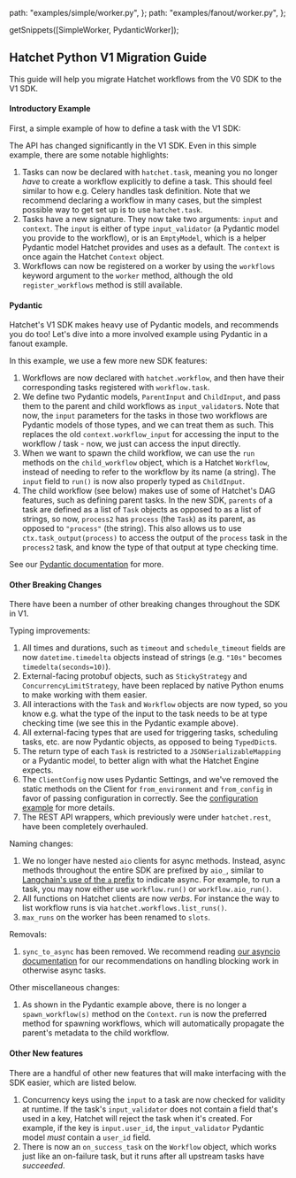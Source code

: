 
  path: "examples/simple/worker.py",
};
  path: "examples/fanout/worker.py",
};

  getSnippets([SimpleWorker, PydanticWorker]);

## Hatchet Python V1 Migration Guide

This guide will help you migrate Hatchet workflows from the V0 SDK to the V1 SDK.

#### Introductory Example

First, a simple example of how to define a task with the V1 SDK:

<GithubSnippet src={SimpleWorker} target="Simple" />

The API has changed significantly in the V1 SDK. Even in this simple example, there are some notable highlights:

1. Tasks can now be declared with `hatchet.task`, meaning you no longer _have_ to create a workflow explicitly to define a task. This should feel similar to how e.g. Celery handles task definition. Note that we recommend declaring a workflow in many cases, but the simplest possible way to get set up is to use `hatchet.task`.
2. Tasks have a new signature. They now take two arguments: `input` and `context`. The `input` is either of type `input_validator` (a Pydantic model you provide to the workflow), or is an `EmptyModel`, which is a helper Pydantic model Hatchet provides and uses as a default. The `context` is once again the Hatchet `Context` object.
3. Workflows can now be registered on a worker by using the `workflows` keyword argument to the `worker` method, although the old `register_workflows` method is still available.

#### Pydantic

Hatchet's V1 SDK makes heavy use of Pydantic models, and recommends you do too! Let's dive into a more involved example using Pydantic in a fanout example.

<GithubSnippet src={PydanticWorker} target="FanoutParent" />

In this example, we use a few more new SDK features:

1. Workflows are now declared with `hatchet.workflow`, and then have their corresponding tasks registered with `workflow.task`.
2. We define two Pydantic models, `ParentInput` and `ChildInput`, and pass them to the parent and child workflows as `input_validator`s. Note that now, the `input` parameters for the tasks in those two workflows are Pydantic models of those types, and we can treat them as such. This replaces the old `context.workflow_input` for accessing the input to the workflow / task - now, we just can access the input directly.
3. When we want to spawn the child workflow, we can use the `run` methods on the `child_workflow` object, which is a Hatchet `Workflow`, instead of needing to refer to the workflow by its name (a string). The `input` field to `run()` is now also properly typed as `ChildInput`.
4. The child workflow (see below) makes use of some of Hatchet's DAG features, such as defining parent tasks. In the new SDK, `parents` of a task are defined as a list of `Task` objects as opposed to as a list of strings, so now, `process2` has `process` (the `Task`) as its parent, as opposed to `"process"` (the string). This also allows us to use `ctx.task_output(process)` to access the output of the `process` task in the `process2` task, and know the type of that output at type checking time.

<GithubSnippet src={PydanticWorker} target="FanoutChild" />

See our [Pydantic documentation](./pydantic.mdx) for more.

#### Other Breaking Changes

There have been a number of other breaking changes throughout the SDK in V1.

Typing improvements:

1. All times and durations, such as `timeout` and `schedule_timeout` fields are now `datetime.timedelta` objects instead of strings (e.g. `"10s"` becomes `timedelta(seconds=10)`).
2. External-facing protobuf objects, such as `StickyStrategy` and `ConcurrencyLimitStrategy`, have been replaced by native Python enums to make working with them easier.
3. All interactions with the `Task` and `Workflow` objects are now typed, so you know e.g. what the type of the input to the task needs to be at type checking time (we see this in the Pydantic example above).
4. All external-facing types that are used for triggering tasks, scheduling tasks, etc. are now Pydantic objects, as opposed to being `TypedDict`s.
5. The return type of each `Task` is restricted to a `JSONSerializableMapping` or a Pydantic model, to better align with what the Hatchet Engine expects.
6. The `ClientConfig` now uses Pydantic Settings, and we've removed the static methods on the Client for `from_environment` and `from_config` in favor of passing configuration in correctly. See the [configuration example](./client.mdx) for more details.
7. The REST API wrappers, which previously were under `hatchet.rest`, have been completely overhauled.

Naming changes:

1. We no longer have nested `aio` clients for async methods. Instead, async methods throughout the entire SDK are prefixed by `aio_`, similar to [Langchain's use of the `a` prefix](https://python.langchain.com/docs/concepts/streaming/#stream-and-astream) to indicate async. For example, to run a task, you may now either use `workflow.run()` or `workflow.aio_run()`.
2. All functions on Hatchet clients are now _verbs_. For instance the way to list workflow runs is via `hatchet.workflows.list_runs()`.
3. `max_runs` on the worker has been renamed to `slots`.

Removals:

1. `sync_to_async` has been removed. We recommend reading [our asyncio documentation](./asyncio.mdx) for our recommendations on handling blocking work in otherwise async tasks.

Other miscellaneous changes:

1. As shown in the Pydantic example above, there is no longer a `spawn_workflow(s)` method on the `Context`. `run` is now the preferred method for spawning workflows, which will automatically propagate the parent's metadata to the child workflow.

#### Other New features

There are a handful of other new features that will make interfacing with the SDK easier, which are listed below.

1. Concurrency keys using the `input` to a task are now checked for validity at runtime. If the task's `input_validator` does not contain a field that's used in a key, Hatchet will reject the task when it's created. For example, if the key is `input.user_id`, the `input_validator` Pydantic model _must_ contain a `user_id` field.
2. There is now an `on_success_task` on the `Workflow` object, which works just like an on-failure task, but it runs after all upstream tasks have _succeeded_.
